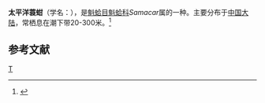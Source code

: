 {{Speciesbox
| taxon = Samacar pacifica
| binomial_authority = (Nomura et Zinbo)
}}
'''太平洋蓑蚶'''（学名：''{{lang|la|Samacar pacifica}}''），是[[魁蛤目|魁蛤目]][[魁蛤科|魁蛤科]]''Samacar''属的一种。主要分布于[[中国大陆|中国大陆]]，常栖息在潮下带20-300米。<ref>{{cite web|url=http://shell.sinica.edu.tw/chinese/shellbase_detail.php?science_no=3595|title=国际贝库：太平洋蓑蚶|publisher=台湾贝类资料库|accessdate=2009-08-11|archive-date=2016-03-04|archive-url=https://web.archive.org/web/20160304205116/http://shell.sinica.edu.tw/chinese/shellbase_detail.php?science_no=3595|dead-url=no}}</ref>

== 参考文献 ==
{{reflist}}

{{taxonbar}}
[[Category:魁蛤科|T]]